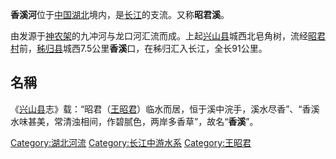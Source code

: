 {{Coord|30.985714|110.769599|type:river_region:CN_source:GoogleMaps|display=title}}
'''香溪河'''位于[[中国|中国]][[湖北|湖北]]境内，是[[长江|长江]]的支流。又称'''昭君溪'''。

由发源于[[神农架|神农架]]的九冲河与龙口河汇流而成。上起[[兴山县|兴山县]]城西北皂角树，流经[[昭君村|昭君村]]前，[[秭归县|秭归县]]城西7.5公里'''香溪'''口，在秭归汇入长江，全长91公里。

== 名稱 ==
《[[兴山县|兴山县]]志》载：“昭君（[[王昭君|王昭君]]）临水而居，恒于溪中浣手，溪水尽香”、“香溪水味甚美，常清浊相间，作碧腻色，两岸多香草”，故名“'''香溪'''”。

[[Category:湖北河流|Category:湖北河流]]
[[Category:长江中游水系|Category:长江中游水系]]
[[Category:王昭君|Category:王昭君]]